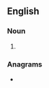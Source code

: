 {{also|romàntics}}
==English==

===Noun===
{{head|en|noun form}}

# {{plural of|en|romantic}}

===Anagrams===
* {{anagrams|en|a=acimnorst|narcotism|romancist}}